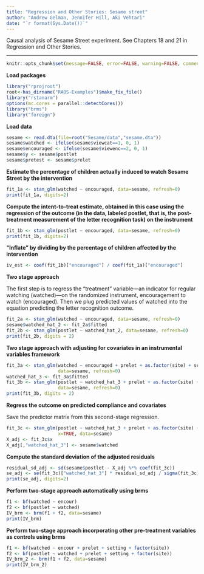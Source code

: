 ```yaml
---
title: "Regression and Other Stories: Sesame street"
author: "Andrew Gelman, Jennifer Hill, Aki Vehtari"
date: "`r format(Sys.Date())`"
---
```

Causal analysis of Sesame Street experiment. See Chapters 18 and 21
in Regression and Other Stories.

-------------


```r
knitr::opts_chunk$set(message=FALSE, error=FALSE, warning=FALSE, comment=NA)
```

**Load packages**

```r
library("rprojroot")
root<-has_dirname("RAOS-Examples")$make_fix_file()
library("rstanarm")
options(mc.cores = parallel::detectCores())
library("brms")
library("foreign")
```

**Load data**

```r
sesame <- read.dta(file=root("Sesame/data","sesame.dta"))
sesame$watched <- ifelse(sesame$viewcat==1, 0, 1)
sesame$encouraged <- ifelse(sesame$viewenc==2, 0, 1)
sesame$y <- sesame$postlet
sesame$pretest <- sesame$prelet
```

**Estimate the percentage of children actually induced to watch
Sesame Street by the intervention**

```r
fit_1a <- stan_glm(watched ~ encouraged, data=sesame, refresh=0)
print(fit_1a, digits=2)
```

**Compute the intent-to-treat estimate, obtained in this case using
the regression of the outcome (in the data, labeled postlet, that
is, the post-treatment measurement of the letter recognition task)
on the instrument**

```r
fit_1b <- stan_glm(postlet ~ encouraged, data=sesame, refresh=0)
print(fit_1b, digits=2)
```

**"Inflate" by dividing by the percentage of children affected by
the intervention**

```r
iv_est <- coef(fit_1b)["encouraged"] / coef(fit_1a)["encouraged"]
```

**Two stage approach**

The first step is to regress the "treatment" variable---an
indicator for regular watching (watched)---on the randomized
instrument, encouragement to watch (encouraged).  Then we plug
predicted values of watched into the equation predicting the letter
recognition outcome.

```r
fit_2a <- stan_glm(watched ~ encouraged, data=sesame, refresh=0)
sesame$watched_hat_2 <- fit_2a$fitted
fit_2b <- stan_glm(postlet ~ watched_hat_2, data=sesame, refresh=0)
print(fit_2b, digits = 2)
```

**Two stage approach with adjusting for covariates in an instrumental variables framework**

```r
fit_3a <- stan_glm(watched ~ encouraged + prelet + as.factor(site) + setting,
                   data=sesame, refresh=0)
watched_hat_3 <- fit_3a$fitted
fit_3b <- stan_glm(postlet ~ watched_hat_3 + prelet + as.factor(site) + setting,
                   data=sesame, refresh=0)
print(fit_3b, digits = 2)
```

**Regress the outcome on predicted compliance and covariates**

Save the predictor matrix from this second-stage
regression.

```r
fit_3c <- stan_glm(postlet ~ watched_hat_3 + prelet + as.factor(site) + setting,
                   x=TRUE, data=sesame)
X_adj <- fit_3c$x
X_adj[,"watched_hat_3"] <- sesame$watched
```

**Compute the standard deviation of the adjusted residuals**

```r
residual_sd_adj <- sd(sesame$postlet - X_adj %*% coef(fit_3c))
se_adj <- se(fit_3c)["watched_hat_3"] * residual_sd_adj / sigma(fit_3c)
print(se_adj, digits=2)
```

**Perform two-stage approach automatically using brms**

```r
f1 <- bf(watched ~ encour)
f2 <- bf(postlet ~ watched)
IV_brm <- brm(f1 + f2, data=sesame)
print(IV_brm)
```

**Perform two-stage approach incorporating other pre-treatment
variables as controls using brms**

```r
f1 <- bf(watched ~ encour + prelet + setting + factor(site))
f2 <- bf(postlet ~ watched + prelet + setting + factor(site))
IV_brm_2 <- brm(f1 + f2, data=sesame)
print(IV_brm_2)
```

